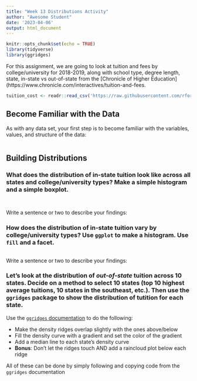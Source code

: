 ```yaml
---
title: "Week 13 Distributions Activity"
author: "Awesome Student"
date: '2023-04-06'
output: html_document
---
```


```r
knitr::opts_chunk$set(echo = TRUE)
library(tidyverse)
library(ggridges)
```

For this assignment, we are going to look at tuition and fees by college/university for 2018-2019, along with school type, degree length, state, in-state vs out-of-state from the [Chronicle of Higher Education](https://www.chronicle.com/interactives/tuition-and-fees.

```r

tuition_cost <- readr::read_csv('https://raw.githubusercontent.com/rfordatascience/tidytuesday/master/data/2020/2020-03-10/tuition_cost.csv')
```

## Become Familiar with the Data

As with any data set, your first step is to become familiar with the variables, values, and structure of the data:

```r

```


## Building Distributions

### What does the distribution of in-state tuition look like across all states and college/university types? Make a simple histogram and a simple boxplot.

```r

```


```r

```

Write a sentence or two to describe your findings:


### How does the distribution of in-state tuition vary by college/university types? Use `ggplot` to make a histogram. Use `fill` and a facet.

```r

```

Write a sentence or two to describe your findings:


### Let's look at the distribution of *out-of-state* tuition across 10 states. Decide on a method to select 10 states (top 10 highest average tuitions, 10 states in the southeast, etc.). Then use the `ggridges` package to show the distribution of tutition for each state. 

Use the [`ggridges` documentation](https://cran.r-project.org/web/packages/ggridges/vignettes/introduction.html) to do the following:

- Make the density ridges overlap slightly with the ones above/below
- Fill the density curve with a gradient and set the color of the gradient
- Add a median line to each state's density curve
- **Bonus**: Don't let the ridges touch AND add a raincloud plot below each ridge

All of these can be done by simply following and copying code from the `ggridges` documentation

```r

```



